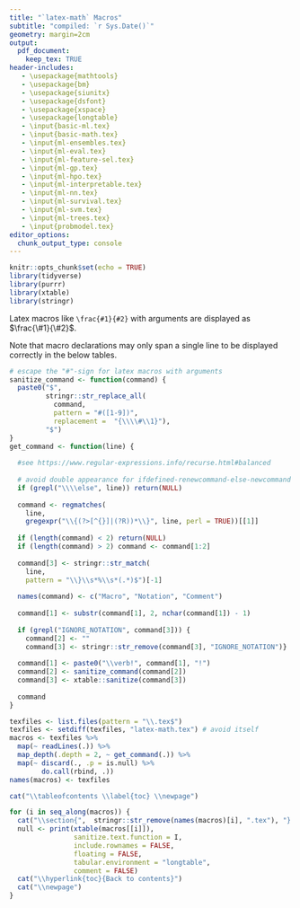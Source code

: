 ```yaml
---
title: "`latex-math` Macros"
subtitle: "compiled: `r Sys.Date()`"
geometry: margin=2cm
output: 
  pdf_document:
    keep_tex: TRUE
header-includes:
   - \usepackage{mathtools}
   - \usepackage{bm}
   - \usepackage{siunitx}
   - \usepackage{dsfont}
   - \usepackage{xspace}
   - \usepackage{longtable}
   - \input{basic-ml.tex}
   - \input{basic-math.tex}
   - \input{ml-ensembles.tex}
   - \input{ml-eval.tex}
   - \input{ml-feature-sel.tex}
   - \input{ml-gp.tex}
   - \input{ml-hpo.tex}
   - \input{ml-interpretable.tex}
   - \input{ml-nn.tex}
   - \input{ml-survival.tex}
   - \input{ml-svm.tex}
   - \input{ml-trees.tex}
   - \input{probmodel.tex}
editor_options: 
  chunk_output_type: console
---
```


```r
knitr::opts_chunk$set(echo = TRUE)
library(tidyverse)
library(purrr)
library(xtable)
library(stringr)
```

<!-- Run this file with rmarkdown::render() to recreate the tables.  -->

Latex macros like `\frac{#1}{#2}` with arguments are displayed as $\frac{\#1}{\#2}$.

Note that macro declarations may only span a single line to be displayed correctly in the below tables.


```r
# escape the "#"-sign for latex macros with arguments
sanitize_command <- function(command) {
  paste0("$", 
         stringr::str_replace_all(
           command, 
           pattern = "#([1-9])",
           replacement =  "{\\\\#\\1}"), 
         "$")
}
get_command <- function(line) {
  
  #see https://www.regular-expressions.info/recurse.html#balanced
  
  # avoid double appearance for ifdefined-renewcommand-else-newcommand
  if (grepl("\\\\else", line)) return(NULL)
  
  command <- regmatches(
    line,
    gregexpr("\\{(?>[^{}]|(?R))*\\}", line, perl = TRUE))[[1]]
  
  if (length(command) < 2) return(NULL)
  if (length(command) > 2) command <- command[1:2]
  
  command[3] <- stringr::str_match(
    line,
    pattern = "\\}\\s*%\\s*(.*)$")[-1]
  
  names(command) <- c("Macro", "Notation", "Comment")
  
  command[1] <- substr(command[1], 2, nchar(command[1]) - 1)
  
  if (grepl("IGNORE_NOTATION", command[3])) {
    command[2] <- ""
    command[3] <- stringr::str_remove(command[3], "IGNORE_NOTATION")}
  
  command[1] <- paste0("\\verb!", command[1], "!")
  command[2] <- sanitize_command(command[2])
  command[3] <- xtable::sanitize(command[3])
  
  command
}

texfiles <- list.files(pattern = "\\.tex$")
texfiles <- setdiff(texfiles, "latex-math.tex") # avoid itself
macros <- texfiles %>% 
  map(~ readLines(.)) %>% 
  map_depth(.depth = 2, ~ get_command(.)) %>% 
  map(~ discard(., .p = is.null) %>% 
        do.call(rbind, .)) 
names(macros) <- texfiles
```

```r
cat("\\tableofcontents \\label{toc} \\newpage")

for (i in seq_along(macros)) {
  cat("\\section{",  stringr::str_remove(names(macros)[i], ".tex"), "} ")
  null <- print(xtable(macros[[i]]),
                sanitize.text.function = I,
                include.rownames = FALSE,
                floating = FALSE,
                tabular.environment = "longtable",
                comment = FALSE)
  cat("\\hyperlink{toc}{Back to contents}")
  cat("\\newpage")
}
```
